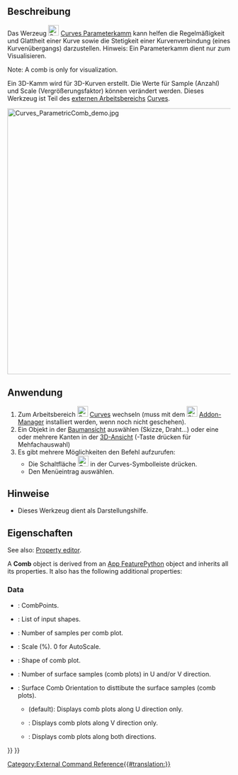 <languages/>

{{Docnav/de
|[[Curves_ParametricBlendCurve/de|ParametricBlendCurve]]
|[[Curves_CurveOnSurface/de|CurveOnSurface]]
|[[Curves_Workbench/de|Curves]]
|IconL=Curves_ParametricBlendCurve.svg
|IconR=Curves_CurveOnSurface.svg
|IconC=Curves_workbench_icon.svg
}}

{{GuiCommand/de
|Name=Curves ParametricComb
|Name/de=Curves Parameterkamm
|MenuLocation=Curves → Comb plot
|Workbenches=[[Curves_Workbench/de|Curves]]
}}

<span id="Description"></span>
==Beschreibung==

<div class="mw-translate-fuzzy">
Das Werzeug [[Image:Curves_ParametricComb.svg|24px]] [[Curves_ParametricComb/de|Curves Parameterkamm]] kann helfen die Regelmäßigkeit und Glattheit einer Kurve sowie die Stetigkeit einer Kurvenverbindung (eines Kurvenübergangs) darzustellen. Hinweis: Ein Parameterkamm dient nur zum Visualisieren.
</div>

<div lang="en" dir="ltr" class="mw-content-ltr">
Note: A comb is only for visualization.
</div>

<div class="mw-translate-fuzzy">
Ein 3D-Kamm wird für 3D-Kurven erstellt. Die Werte für Sample (Anzahl) und Scale (Vergrößerungsfaktor) können verändert werden. Dieses Werkzeug ist Teil des [[External_workbenches/de|externen Arbeitsbereichs]] [[Curves_Workbench/de|Curves]].
</div>

<div class="mw-translate-fuzzy">
[[File:Curves_ParametricComb_demo.jpg|600px]]
{{Caption|Zeigt eine Kurve vor (links) und nach (rechts) der Anwendung des Werkzeugs Parameterkamm, auch Kammdarstellung genannt}}
</div>

<span id="Usage"></span>
==Anwendung==

<div class="mw-translate-fuzzy">
# Zum Arbeitsbereich [[Image:Curves_workbench_icon.svg|24px]] [[Curves_Workbench/de|Curves]] wechseln (muss mit dem  [[Image:Std_AddonMgr.svg|24px]] [[Std_AddonMgr/de|Addon-Manager]] installiert werden, wenn noch nicht geschehen).
# Ein Objekt in der [[Tree_view/de|Baumansicht]] auswählen (Skizze, Draht...) oder eine oder mehrere Kanten in der [[3D_view/de|3D-Ansicht]] ({{KEY|CTRL}}-Taste drücken für Mehfachauswahl)
# Es gibt mehrere Möglichkeiten den Befehl aufzurufen:
#* Die Schaltfläche [[Image:Curves_ParametricComb.svg|24px]] in der Curves-Symbolleiste drücken.
#* Den Menüeintrag {{MenuCommand|Curves → Comb plot}} auswählen.
</div>

<span id="Notes"></span>
==Hinweise==

<div class="mw-translate-fuzzy">
* Dieses Werkzeug dient als Darstellungshilfe.
</div>

<span id="Properties"></span>
==Eigenschaften==

<div lang="en" dir="ltr" class="mw-content-ltr">
See also: [[Property_editor|Property editor]].
</div>

<div lang="en" dir="ltr" class="mw-content-ltr">
A '''Comb''' object is derived from an [[App_FeaturePython|App FeaturePython]] object and inherits all its properties. It also has the following additional properties:
</div>

<div lang="en" dir="ltr" class="mw-content-ltr">
===Data===
</div>

<div lang="en" dir="ltr" class="mw-content-ltr">
{{TitleProperty|Comb}}
</div>

<div lang="en" dir="ltr" class="mw-content-ltr">
* {{PropertyData|Comb Points|VectorList}}: CombPoints.
* {{PropertyData|Edge|LinkSubList}}: List of input shapes.
* {{PropertyData|Samples|IntegerConstraint}}: Number of samples per comb plot.
* {{PropertyData|Scale|Float}}: Scale (%). 0 for AutoScale.
* {{PropertyData|Shape|PartShape}}: Shape of comb plot.
</div>

<div lang="en" dir="ltr" class="mw-content-ltr">
{{TitleProperty|Surface}}
</div>

<div lang="en" dir="ltr" class="mw-content-ltr">
* {{PropertyData|Number|Integer}}: Number of surface samples (comb plots) in U and/or V direction.
* {{PropertyData|Orientation|Enumeration}}: Surface Comb Orientation to disttibute the surface samples (comb plots).
** {{Value|U}} (default): Displays comb plots along U direction only.
** {{Value|V}}: Displays comb plots along V direction only.
** {{Value|UV}}: Displays comb plots along both directions.
</div>


{{Docnav/de
|[[Curves_ParametricBlendCurve/de|ParametricBlendCurve]]
|[[Curves_CurveOnSurface/de|CurveOnSurface]]
|[[Curves_Workbench/de|Curves]]
|IconL=Curves_ParametricBlendCurve.svg
|IconR=Curves_CurveOnSurface.svg
|IconC=Curves_workbench_icon.svg
}}

{{Curves Tools navi{{#translation:}}}}
{{Userdocnavi{{#translation:}}}}
[[Category:External Command Reference{{#translation:}}]]